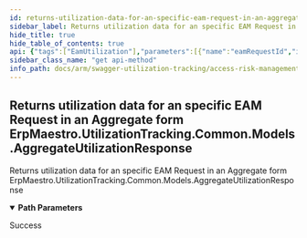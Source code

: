 ```yaml
---
id: returns-utilization-data-for-an-specific-eam-request-in-an-aggregate-form-erp-maestro-utilization-tracking-common-models-aggregate-utilization-response
sidebar_label: Returns utilization data for an specific EAM Request in an Aggregate form ErpMaestro.UtilizationTracking.Common.Models.AggregateUtilizationResponse
hide_title: true
hide_table_of_contents: true
api: {"tags":["EamUtilization"],"parameters":[{"name":"eamRequestId","in":"path","required":true,"schema":{"type":"string","format":"uuid"}}],"responses":{"200":{"description":"Success"}},"description":"Returns utilization data for an specific EAM Request in an Aggregate form ErpMaestro.UtilizationTracking.Common.Models.AggregateUtilizationResponse","method":"get","path":"/api/utilization/eam/{eamRequestId}/availableData","info":{"title":"Access Risk Management Utilization Tracking","version":"v1"},"postman":{"name":"Returns utilization data for an specific EAM Request in an Aggregate form ErpMaestro.UtilizationTracking.Common.Models.AggregateUtilizationResponse","description":{"type":"text/plain"},"url":{"path":["api","utilization","eam",":eamRequestId","availableData"],"host":["{{baseUrl}}"],"query":[],"variable":[{"disabled":false,"description":{"content":"(Required) ","type":"text/plain"},"type":"any","value":"","key":"eamRequestId"}]},"method":"GET"}}
sidebar_class_name: "get api-method"
info_path: docs/arm/swagger-utilization-tracking/access-risk-management-utilization-tracking
---
```



## Returns utilization data for an specific EAM Request in an Aggregate form ErpMaestro.UtilizationTracking.Common.Models.AggregateUtilizationResponse



Returns utilization data for an specific EAM Request in an Aggregate form ErpMaestro.UtilizationTracking.Common.Models.AggregateUtilizationResponse

<details style={{"marginBottom":"1rem"}} data-collapsed={false} open={true}><summary style={{}}><strong>Path Parameters</strong></summary><div><ul><ParamsItem className={"paramsItem"} param={{"name":"eamRequestId","in":"path","required":true,"schema":{"type":"string","format":"uuid"}}}></ParamsItem></ul></div></details><div><ApiTabs><TabItem label={"200"} value={"200"}><div>

Success

</div><div></div></TabItem></ApiTabs></div>
      